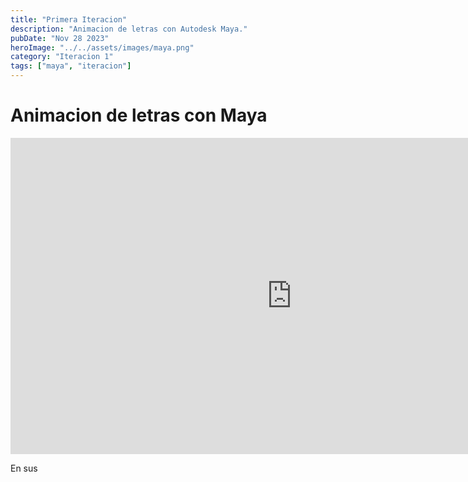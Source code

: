```yaml
---
title: "Primera Iteracion"
description: "Animacion de letras con Autodesk Maya."
pubDate: "Nov 28 2023"
heroImage: "../../assets/images/maya.png"
category: "Iteracion 1"
tags: ["maya", "iteracion"]
---
```


# Animacion de letras con Maya

<iframe
    class="mx-auto px-auto"
    width="900"
    height="506"
    src="https://www.youtube.com/embed/wVySjPdM4J4?si=VxlXawCkjoEJz9PN"
    title="Animacion de Letras"
    frameborder="0"
    allow="accelerometer; autoplay; encrypted-media; gyroscope"
    allowfullscreen
></iframe>

En sus

